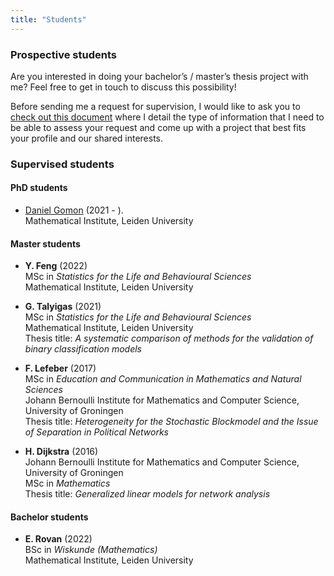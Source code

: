 ```yaml
---
title: "Students"
---
```


### Prospective students

Are you interested in doing your bachelor's / master's thesis project with me? Feel free to get in touch to discuss this possibility!

Before sending me a request for supervision, I would like to ask you to [check out this document](https://github.com/mirkosignorelli/info4supervisions/blob/main/supervision_request.md) where I detail the type of information that I need to be able to assess your request and come up with a project that best fits your profile and our shared interests.

### Supervised students

#### PhD students

* [Daniel Gomon](https://github.com/d-gomon) (2021 - ).  
Mathematical Institute, Leiden University  

#### Master students

* **Y. Feng** (2022)  
MSc in *Statistics for the Life and Behavioural Sciences*  
Mathematical Institute, Leiden University  

* **G. Talyigas** (2021)  
MSc in *Statistics for the Life and Behavioural Sciences*  
Mathematical Institute, Leiden University  
Thesis title: *A systematic comparison of methods for the validation of binary classification models*

* **F. Lefeber** (2017)    
MSc in *Education and Communication in Mathematics and Natural Sciences*  
Johann Bernoulli Institute for Mathematics and Computer Science, University of Groningen  
Thesis title: *Heterogeneity for the Stochastic Blockmodel and the Issue of Separation in Political Networks*

* **H. Dijkstra** (2016)  
Johann Bernoulli Institute for Mathematics and Computer Science, University of Groningen  
MSc in *Mathematics*  
Thesis title: *Generalized linear models for network analysis*  

#### Bachelor students

* **E. Rovan** (2022)  
BSc in *Wiskunde (Mathematics)*  
Mathematical Institute, Leiden University  
